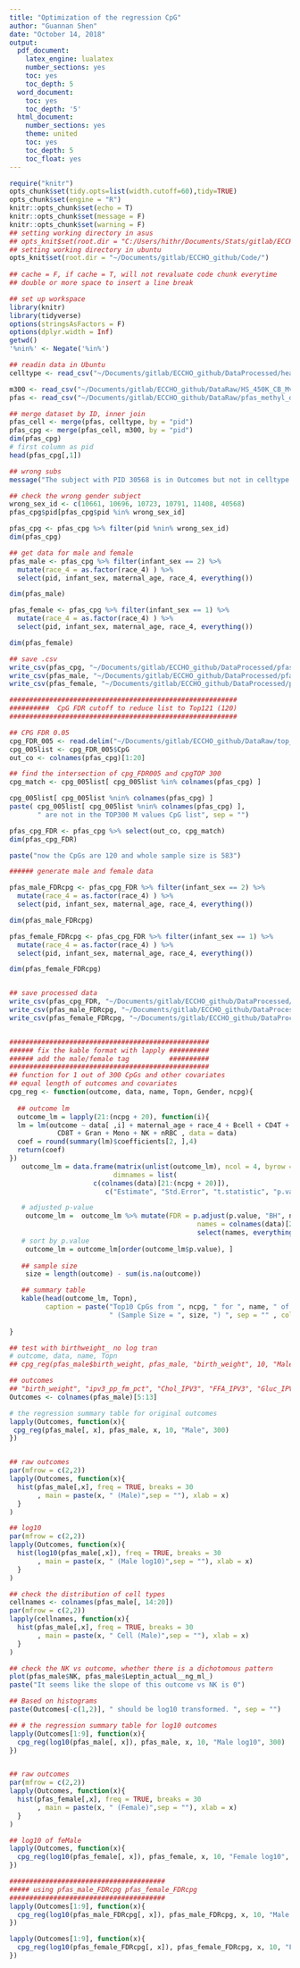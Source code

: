 ```yaml
---
title: "Optimization of the regression CpG"
author: "Guannan Shen"
date: "October 14, 2018"
output:
  pdf_document:
    latex_engine: lualatex
    number_sections: yes
    toc: yes
    toc_depth: 5
  word_document:
    toc: yes
    toc_depth: '5'
  html_document:
    number_sections: yes
    theme: united
    toc: yes
    toc_depth: 5
    toc_float: yes
---
```


```r
require("knitr")
opts_chunk$set(tidy.opts=list(width.cutoff=60),tidy=TRUE)
opts_chunk$set(engine = "R")
knitr::opts_chunk$set(echo = T)
knitr::opts_chunk$set(message = F)
knitr::opts_chunk$set(warning = F)
## setting working directory in asus 
## opts_knit$set(root.dir = "C:/Users/hithr/Documents/Stats/gitlab/ECCHO_Guannan/Code/")
## setting working directory in ubuntu
opts_knit$set(root.dir = "~/Documents/gitlab/ECCHO_github/Code/")
                                                 
## cache = F, if cache = T, will not revaluate code chunk everytime
## double or more space to insert a line break
```


```r
## set up workspace
library(knitr)
library(tidyverse)
options(stringsAsFactors = F)
options(dplyr.width = Inf)
getwd()
'%nin%' <- Negate('%in%')
```

```r
## readin data in Ubuntu
celltype <- read_csv("~/Documents/gitlab/ECCHO_github/DataProcessed/healthy_start_cordblood_cellcounts_id.txt")

m300 <- read_csv("~/Documents/gitlab/ECCHO_github/DataRaw/HS_450K_CB_Mval_normbatch_StarlingSubset_10-01-18.csv")
pfas <- read_csv("~/Documents/gitlab/ECCHO_github/DataRaw/pfas_methyl_di.csv")

## merge dataset by ID, inner join
pfas_cell <- merge(pfas, celltype, by = "pid")
pfas_cpg <- merge(pfas_cell, m300, by = "pid")
dim(pfas_cpg)
# first column as pid
head(pfas_cpg[,1])

## wrong subs
message("The subject with PID 30568 is in Outcomes but not in celltype and top 300 CpG")

## check the wrong gender subject
wrong_sex_id <- c(10661, 10696, 10723, 10791, 11408, 40568)
pfas_cpg$pid[pfas_cpg$pid %in% wrong_sex_id]

pfas_cpg <- pfas_cpg %>% filter(pid %nin% wrong_sex_id)
dim(pfas_cpg)

## get data for male and female 
pfas_male <- pfas_cpg %>% filter(infant_sex == 2) %>% 
  mutate(race_4 = as.factor(race_4) ) %>% 
  select(pid, infant_sex, maternal_age, race_4, everything())

dim(pfas_male)

pfas_female <- pfas_cpg %>% filter(infant_sex == 1) %>% 
  mutate(race_4 = as.factor(race_4) ) %>% 
  select(pid, infant_sex, maternal_age, race_4, everything())

dim(pfas_female)

## save .csv
write_csv(pfas_cpg, "~/Documents/gitlab/ECCHO_github/DataProcessed/pfas_cpg.csv")
write_csv(pfas_male, "~/Documents/gitlab/ECCHO_github/DataProcessed/pfas_male.csv")
write_csv(pfas_female, "~/Documents/gitlab/ECCHO_github/DataProcessed/pfas_female.csv")

#########################################################
##########  CpG FDR cutoff to reduce list to Top121 (120)
#########################################################

## CPG FDR 0.05
cpg_FDR_005 <- read.delim("~/Documents/gitlab/ECCHO_github/DataRaw/top_CpG_from_DMR_adjusted_M005.txt")
cpg_005list <- cpg_FDR_005$CpG
out_co <- colnames(pfas_cpg)[1:20]

## find the intersection of cpg_FDR005 and cpgTOP 300
cpg_match <- cpg_005list[ cpg_005list %in% colnames(pfas_cpg) ]

cpg_005list[ cpg_005list %nin% colnames(pfas_cpg) ]
paste( cpg_005list[ cpg_005list %nin% colnames(pfas_cpg) ], 
       " are not in the TOP300 M values CpG list", sep = "")

pfas_cpg_FDR <- pfas_cpg %>% select(out_co, cpg_match)
dim(pfas_cpg_FDR)

paste("now the CpGs are 120 and whole sample size is 583")

###### generate male and female data

pfas_male_FDRcpg <- pfas_cpg_FDR %>% filter(infant_sex == 2) %>% 
  mutate(race_4 = as.factor(race_4) ) %>% 
  select(pid, infant_sex, maternal_age, race_4, everything())

dim(pfas_male_FDRcpg)

pfas_female_FDRcpg <- pfas_cpg_FDR %>% filter(infant_sex == 1) %>% 
  mutate(race_4 = as.factor(race_4) ) %>% 
  select(pid, infant_sex, maternal_age, race_4, everything())

dim(pfas_female_FDRcpg)


## save processed data 
write_csv(pfas_cpg_FDR, "~/Documents/gitlab/ECCHO_github/DataProcessed/pfas_cpg_FDR.csv")
write_csv(pfas_male_FDRcpg, "~/Documents/gitlab/ECCHO_github/DataProcessed/pfas_male_FDRcpg")
write_csv(pfas_female_FDRcpg, "~/Documents/gitlab/ECCHO_github/DataProcessed/pfas_female_FDRcpg")



```

```r
##################################################
###### fix the kable format with lapply ##########
###### add the male/female tag          ##########
##################################################
## function for 1 out of 300 CpGs and other covariates
## equal length of outcomes and covariates
cpg_reg <- function(outcome, data, name, Topn, Gender, ncpg){
  
  ## outcome lm
  outcome_lm = lapply(21:(ncpg + 20), function(i){
  lm = lm(outcome ~ data[ ,i] + maternal_age + race_4 + Bcell + CD4T +
            CD8T + Gran + Mono + NK + nRBC , data = data)
  coef = round(summary(lm)$coefficients[2, ],4)
  return(coef)
})
   outcome_lm = data.frame(matrix(unlist(outcome_lm), ncol = 4, byrow = TRUE,
                          dimnames = list(
                     c(colnames(data)[21:(ncpg + 20)]),
                        c("Estimate", "Std.Error", "t.statistic", "p.value"))))

   # adjusted p-value
    outcome_lm =  outcome_lm %>% mutate(FDR = p.adjust(p.value, "BH", ncpg ),
                                               names = colnames(data)[21:(ncpg + 20)] ) %>% 
                                               select(names, everything())
   # sort by p.value
    outcome_lm = outcome_lm[order(outcome_lm$p.value), ]
 
   ## sample size 
    size = length(outcome) - sum(is.na(outcome))

   ## summary table 
   kable(head(outcome_lm, Topn), 
         caption = paste("Top10 CpGs from ", ncpg, " for ", name, " of ", Gender," by p.value",
                         " (Sample Size = ", size, ") ", sep = "" , collapse = ""))
  
}

## test with birthweight_ no log tran
# outcome, data, name, Topn
## cpg_reg(pfas_male$birth_weight, pfas_male, "birth_weight", 10, "Male")

## outcomes
## "birth_weight", "ipv3_pp_fm_pct", "Chol_IPV3", "FFA_IPV3", "Gluc_IPV3", "HDL_IPV3", "Insu_IPV3"             "Trig_IPV3", "Leptin_actual__ng_ml_"
Outcomes <- colnames(pfas_male)[5:13]

# the regression summary table for original outcomes 
lapply(Outcomes, function(x){
 cpg_reg(pfas_male[, x], pfas_male, x, 10, "Male", 300)
})



```

```r

## raw outcomes 
par(mfrow = c(2,2))
lapply(Outcomes, function(x){
  hist(pfas_male[,x], freq = TRUE, breaks = 30
       , main = paste(x, " (Male)",sep = ""), xlab = x)
  }
)

## log10
par(mfrow = c(2,2))
lapply(Outcomes, function(x){
  hist(log10(pfas_male[,x]), freq = TRUE, breaks = 30
       , main = paste(x, " (Male log10)",sep = ""), xlab = x)
  }
)

## check the distribution of cell types 
cellnames <- colnames(pfas_male[, 14:20])
par(mfrow = c(2,2))
lapply(cellnames, function(x){
  hist(pfas_male[,x], freq = TRUE, breaks = 30
       , main = paste(x, " Cell (Male)",sep = ""), xlab = x)
  }
)

## check the NK vs outcome, whether there is a dichotomous pattern
plot(pfas_male$NK, pfas_male$Leptin_actual__ng_ml_)
paste("It seems like the slope of this outcome vs NK is 0")

## Based on histograms
paste(Outcomes[-c(1,2)], " should be log10 transformed. ", sep = "")

## # the regression summary table for log10 outcomes 
lapply(Outcomes[1:9], function(x){
  cpg_reg(log10(pfas_male[, x]), pfas_male, x, 10, "Male log10", 300)
})



```

```r
## raw outcomes 
par(mfrow = c(2,2))
lapply(Outcomes, function(x){
  hist(pfas_female[,x], freq = TRUE, breaks = 30
       , main = paste(x, " (Female)",sep = ""), xlab = x)
  }
)

## log10 of feMale
lapply(Outcomes, function(x){
  cpg_reg(log10(pfas_female[, x]), pfas_female, x, 10, "Female log10", 300)
})


```
```r
#######################################
##### using pfas_male_FDRcpg pfas_female_FDRcpg
#######################################
lapply(Outcomes[1:9], function(x){
  cpg_reg(log10(pfas_male_FDRcpg[, x]), pfas_male_FDRcpg, x, 10, "Male log10", 120)
})

lapply(Outcomes[1:9], function(x){
  cpg_reg(log10(pfas_female_FDRcpg[, x]), pfas_female_FDRcpg, x, 10, "Female log10", 120)
})


```